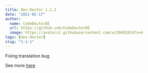 ```yaml
---
title: Dev-Doctor 1.1.1
date: "2021-02-17"
author:
  name: CodeDoctorDE
  url: https://github.com/CodeDoctorDE
  image: https://avatars1.githubusercontent.com/u/20452814?v=4
tags: [dev-doctor]
slug: "1-1-1"
---
```


Fixing translation bug

See more [here](https://github.com/LinwoodCloud/dev_doctor/releases/tag/1.1.1)
